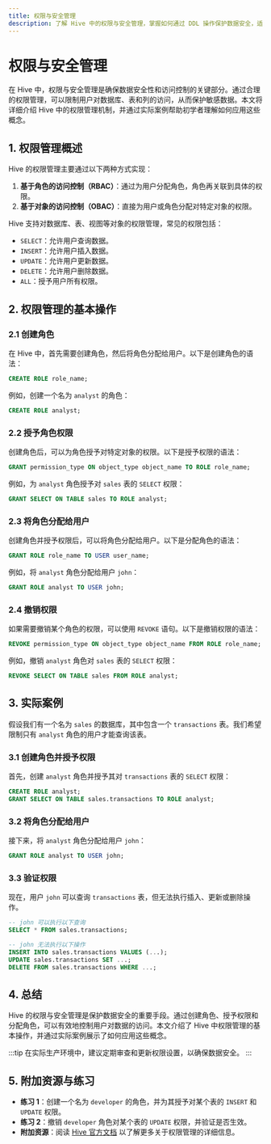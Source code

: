 ```yaml
---
title: 权限与安全管理
description: 了解 Hive 中的权限与安全管理，掌握如何通过 DDL 操作保护数据安全，适合初学者学习。
---
```


# 权限与安全管理

在 Hive 中，权限与安全管理是确保数据安全性和访问控制的关键部分。通过合理的权限管理，可以限制用户对数据库、表和列的访问，从而保护敏感数据。本文将详细介绍 Hive 中的权限管理机制，并通过实际案例帮助初学者理解如何应用这些概念。

## 1. 权限管理概述

Hive 的权限管理主要通过以下两种方式实现：

1. **基于角色的访问控制（RBAC）**：通过为用户分配角色，角色再关联到具体的权限。
2. **基于对象的访问控制（OBAC）**：直接为用户或角色分配对特定对象的权限。

Hive 支持对数据库、表、视图等对象的权限管理，常见的权限包括：

- `SELECT`：允许用户查询数据。
- `INSERT`：允许用户插入数据。
- `UPDATE`：允许用户更新数据。
- `DELETE`：允许用户删除数据。
- `ALL`：授予用户所有权限。

## 2. 权限管理的基本操作

### 2.1 创建角色

在 Hive 中，首先需要创建角色，然后将角色分配给用户。以下是创建角色的语法：

```sql
CREATE ROLE role_name;
```

例如，创建一个名为 `analyst` 的角色：

```sql
CREATE ROLE analyst;
```

### 2.2 授予角色权限

创建角色后，可以为角色授予对特定对象的权限。以下是授予权限的语法：

```sql
GRANT permission_type ON object_type object_name TO ROLE role_name;
```

例如，为 `analyst` 角色授予对 `sales` 表的 `SELECT` 权限：

```sql
GRANT SELECT ON TABLE sales TO ROLE analyst;
```

### 2.3 将角色分配给用户

创建角色并授予权限后，可以将角色分配给用户。以下是分配角色的语法：

```sql
GRANT ROLE role_name TO USER user_name;
```

例如，将 `analyst` 角色分配给用户 `john`：

```sql
GRANT ROLE analyst TO USER john;
```

### 2.4 撤销权限

如果需要撤销某个角色的权限，可以使用 `REVOKE` 语句。以下是撤销权限的语法：

```sql
REVOKE permission_type ON object_type object_name FROM ROLE role_name;
```

例如，撤销 `analyst` 角色对 `sales` 表的 `SELECT` 权限：

```sql
REVOKE SELECT ON TABLE sales FROM ROLE analyst;
```

## 3. 实际案例

假设我们有一个名为 `sales` 的数据库，其中包含一个 `transactions` 表。我们希望限制只有 `analyst` 角色的用户才能查询该表。

### 3.1 创建角色并授予权限

首先，创建 `analyst` 角色并授予其对 `transactions` 表的 `SELECT` 权限：

```sql
CREATE ROLE analyst;
GRANT SELECT ON TABLE sales.transactions TO ROLE analyst;
```

### 3.2 将角色分配给用户

接下来，将 `analyst` 角色分配给用户 `john`：

```sql
GRANT ROLE analyst TO USER john;
```

### 3.3 验证权限

现在，用户 `john` 可以查询 `transactions` 表，但无法执行插入、更新或删除操作。

```sql
-- john 可以执行以下查询
SELECT * FROM sales.transactions;

-- john 无法执行以下操作
INSERT INTO sales.transactions VALUES (...);
UPDATE sales.transactions SET ...;
DELETE FROM sales.transactions WHERE ...;
```

## 4. 总结

Hive 的权限与安全管理是保护数据安全的重要手段。通过创建角色、授予权限和分配角色，可以有效地控制用户对数据的访问。本文介绍了 Hive 中权限管理的基本操作，并通过实际案例展示了如何应用这些概念。

:::tip
在实际生产环境中，建议定期审查和更新权限设置，以确保数据安全。
:::

## 5. 附加资源与练习

- **练习 1**：创建一个名为 `developer` 的角色，并为其授予对某个表的 `INSERT` 和 `UPDATE` 权限。
- **练习 2**：撤销 `developer` 角色对某个表的 `UPDATE` 权限，并验证是否生效。
- **附加资源**：阅读 [Hive 官方文档](https://cwiki.apache.org/confluence/display/Hive/LanguageManual+Authorization) 以了解更多关于权限管理的详细信息。